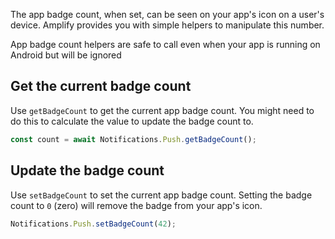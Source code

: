 The app badge count, when set, can be seen on your app's icon on a user's device. Amplify provides you with simple helpers to manipulate this number.

<Callout>
  App badge count helpers are safe to call even when your app is running on
  Android but will be ignored
</Callout>

## Get the current badge count

Use `getBadgeCount` to get the current app badge count. You might need to do this to calculate the value to update the badge count to.

```js
const count = await Notifications.Push.getBadgeCount();
```

## Update the badge count

Use `setBadgeCount` to set the current app badge count. Setting the badge count to `0` (zero) will remove the badge from your app's icon.

```js
Notifications.Push.setBadgeCount(42);
```
